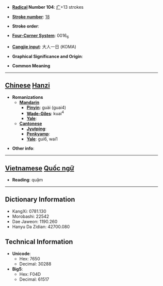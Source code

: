 * '''[[Wiktionary:Chinese radical index| Radical]] Number 104''': [[Wiktionary:Chinese radical index 疒|疒]]+13 strokes

* '''[[Wiktionary:Chinese total strokes index|Stroke number]]''': [[Wiktionary:Chinese total strokes index 18|18]]

* '''Stroke order''': 

* '''[[Wiktionary:Chinese four corner index|Four-Corner System]]''': 0016<sub>6</sub>

* '''[[Wiktionary:Chinese Cangjie index|Cangjie input]]''': 大人一日 (KOMA)

* '''Graphical Significance and Origin''': 

* '''Common Meaning'''

----

== [[Chinese]] [[Hanzi]] ==

* '''Romanizations'''
** '''[[Mandarin]]'''
*** '''[[Pinyin]]''': guài (guai4)
*** '''[[Wade-Giles]]''': kuai<sup>4</sup>
*** '''[[Yale]]''': 
** '''[[Cantonese]]'''
*** '''[[Jyutping]]''':
*** '''[[Penkyamp]]''': 
*** '''[[Yale]]''': gui6, wai1

* '''Other info''': 


----

== [[Vietnamese]] [[Quốc ngữ]] ==

* '''Reading''': quặm

----

== Dictionary Information ==

* KangXi: 0781.130
* Morobashi: 22542
* Dae Jaweon: 1190.260
* Hanyu Da Zidian: 42700.080

== Technical Information ==

* '''Unicode''':
** Hex: 7650
** Decimal: 30288
* '''Big5''':
** Hex: F04D
** Decimal: 61517